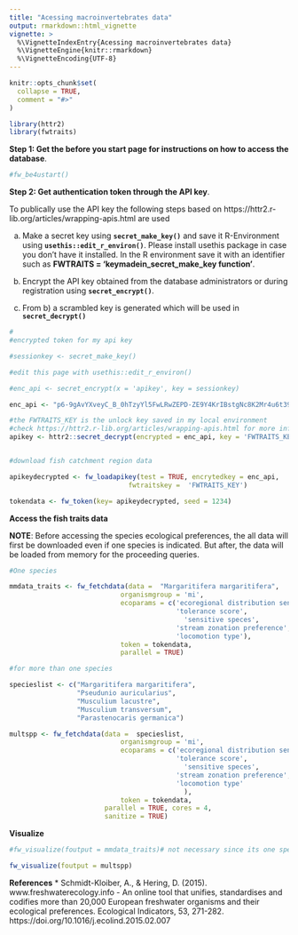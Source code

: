 ```yaml
---
title: "Acessing macroinvertebrates data"
output: rmarkdown::html_vignette
vignette: >
  %\VignetteIndexEntry{Acessing macroinvertebrates data}
  %\VignetteEngine{knitr::rmarkdown}
  %\VignetteEncoding{UTF-8}
---
```


```r
knitr::opts_chunk$set(
  collapse = TRUE,
  comment = "#>"
)
```

```r
library(httr2)
library(fwtraits)
```

**Step 1: Get the before you start page for instructions on how to access the database**.

```r
#fw_be4ustart()
```

**Step 2: Get authentication token through the API key**.

To publically use the API key the following steps based on https://httr2.r-lib.org/articles/wrapping-apis.html are used

a) Make a secret key using **`secret_make_key()`** and save it R-Environment using 
**`usethis::edit_r_environ()`**. Please install usethis package in case you don't have it installed. In the R environment save it with an identifier such as **FWTRAITS = 'keymadein_secret_make_key function'**.

b) Encrypt the API key obtained from the database administrators or during registration using 
**`secret_encrypt()`**.

c) From b) a scrambled key is generated which will be used in **`secret_decrypt()`**


```r

#
#encrypted token for my api key

#sessionkey <- secret_make_key()

#edit this page with usethis::edit_r_environ()

#enc_api <- secret_encrypt(x = 'apikey', key = sessionkey)

enc_api <- "p6-9gAvYXveyC_B_0hTzyYl5FwLRwZEPD-ZE9Y4KrIBstgNc8K2Mr4u6t39LGZ2E1m9SOw"

#the FWTRAITS_KEY is the unlock key saved in my local environment
#check https://httr2.r-lib.org/articles/wrapping-apis.html for more information
apikey <- httr2::secret_decrypt(encrypted = enc_api, key = 'FWTRAITS_KEY')


#download fish catchment region data

apikeydecrypted <- fw_loadapikey(test = TRUE, encrytedkey = enc_api,
                              fwtraitskey =  'FWTRAITS_KEY')

tokendata <- fw_token(key= apikeydecrypted, seed = 1234)

```

**Access the fish traits data**

**NOTE**: Before accessing the species ecological preferences, the all data will first be downloaded even if one species is indicated. But after, the data will be loaded from memory for the proceeding queries. 

```r

#One species 

mmdata_traits <- fw_fetchdata(data =  "Margaritifera margaritifera",
                            organismgroup = 'mi',
                            ecoparams = c('ecoregional distribution sensu',
                                          'tolerance score',
                                            'sensitive speces',
                                          'stream zonation preference',
                                          'locomotion type'),
                            token = tokendata,
                            parallel = TRUE)

#for more than one species 

specieslist <- c("Margaritifera margaritifera",
                 "Pseudunio auricularius",
                 "Musculium lacustre",
                 "Musculium transversum",
                 "Parastenocaris germanica")

multspp <- fw_fetchdata(data =  specieslist,
                            organismgroup = 'mi',
                            ecoparams = c('ecoregional distribution sensu',
                                          'tolerance score',
                                            'sensitive speces',
                                          'stream zonation preference',
                                          'locomotion type'
                                            ),
                            token = tokendata,
                        parallel = TRUE, cores = 4,
                        sanitize = TRUE)

```

**Visualize**

```r

#fw_visualize(foutput = mmdata_traits)# not necessary since its one species

fw_visualize(foutput = multspp)

```

**References**
* Schmidt-Kloiber, A., & Hering, D. (2015). www.freshwaterecology.info - An online tool that unifies, standardises and codifies more than 20,000 European freshwater organisms and their ecological preferences. Ecological Indicators, 53, 271-282. https://doi.org/10.1016/j.ecolind.2015.02.007

